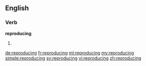 ==English==

===Verb===
'''reproducing'''

# {{present participle of|reproduce}}

[[de:reproducing]]
[[fr:reproducing]]
[[ml:reproducing]]
[[my:reproducing]]
[[simple:reproducing]]
[[sv:reproducing]]
[[vi:reproducing]]
[[zh:reproducing]]